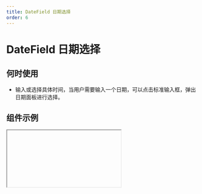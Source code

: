```yaml
---
title: DateField 日期选择
order: 6
---
```


# DateField 日期选择

## 何时使用

- 输入或选择具体时间，当用户需要输入一个日期，可以点击标准输入框，弹出日期面板进行选择。

## 组件示例


<Iframe url="https://www.aliwork.com/developer/date-field-v2?isRenderNav=false" />

## 组件属性


<AttrTable
  category="form"
  dataSource={[
    {
      code: 'value',
      type: 'number',
      default: '-',
      desc: '日期选择默认值',
    },
    {
      code: 'placeholder',
      type: 'string',
      default: "'请选择'",
      desc: '占位提示',
    },
    {
      code: 'start',
      type: 'number',
      default: '-',
      desc: '日期开始时间， 当**type**属性为duration时生效',
    },
    {
      code: 'end',
      type: 'number',
      default: '-',
      desc: '日期结束时间，当**type**属性为duration时生效',
    },
    {
      code: 'returnType',
      type: `'timestamp' | 'string' | 'moment' `,
      default: `'timestamp'`,
      desc: '日期返回类型',
    },
    {
      code: 'type',
      type: `'none' | 'beforeToday' | 'afterToday'| 'duration'| 'custom'`,
      default: `'none'`,
      desc: '时间限制范围',
    },
    {
      code: 'disabledDate',
      type: '(current: number)=> boolean',
      default: '-',
      desc: '自定义限制，当**type**属性为custom时生效',
    },
    {
      code: 'format',
      type: `'YYYY' | 'YYYY-MM' | 'YYYY-MM-DD'| 'YYYY-MM-DD HH:mm'| 'YYYY-MM-DD HH:mm:ss'`,
      default: `'YYYY-MM-DD'`,
      desc: '日期格式',
    },
    {
      code: 'hasClear',
      type: 'boolean',
      default: 'true',
      desc: '是否有清除按钮',
    },
    {
      code: 'resetTime',
      type: 'boolean',
      default: 'false',
      desc: '是否每次选择日期时重置时间',
    },
    {
      code: 'onChange',
      type: '({value: number})=> void',
      default: '-',
      desc: '组件值发生改变事件',
    },
    {
      code: 'onOk',
      type: '({value: number})=> void',
      default: '-',
      desc: '点击确认时触发事件',
    },
    {
      code: 'onVisibleChange',
      type: '(visible: boolean) => void',
      default: '-',
      desc: '弹层显示或隐藏时触发事件',
    },
  ]}
/>